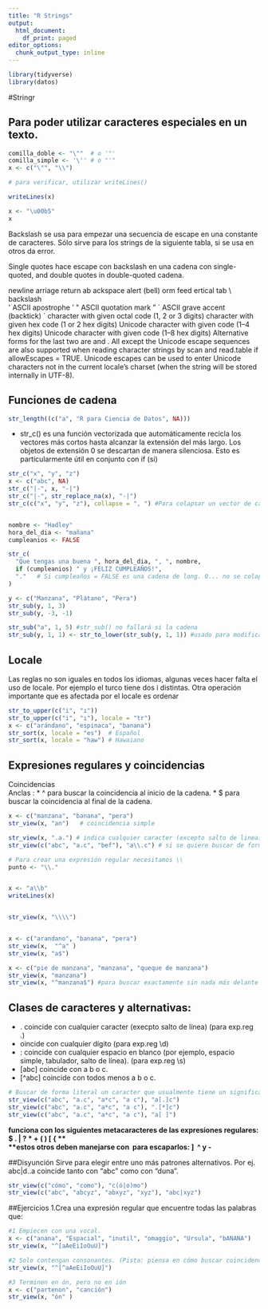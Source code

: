 ```yaml
---
title: "R Strings"
output:
  html_document:
    df_print: paged
editor_options:
  chunk_output_type: inline
---
```


```r
library(tidyverse)
library(datos)
```

#Stringr

## Para poder utilizar caracteres especiales en un texto.

```r

comilla_doble <- "\""  # o '"'
comilla_simple <- '\'' # o "'"
x <- c("\"", "\\")

# para verificar, utilizar writeLines()

writeLines(x)

x <- "\u00b5"
x
```

Backslash se usa para empezar una secuencia de escape en una constante de caracteres. Sólo sirve para los strings de la siguiente tabla, si se usa en otros da error.  

Single quotes hace escape con backslash en una cadena con single-quoted, and double quotes in double-quoted cadena.

\n	newline
\r	carriage return
\t	tab
\b	backspace
\a	alert (bell)
\f	form feed
\v	vertical tab
\\	backslash \
\'	ASCII apostrophe '
\"	ASCII quotation mark "
\`	ASCII grave accent (backtick) `
\nnn	character with given octal code (1, 2 or 3 digits)
\xnn	character with given hex code (1 or 2 hex digits)
\unnnn	Unicode character with given code (1--4 hex digits)
\Unnnnnnnn	Unicode character with given code (1--8 hex digits)
Alternative forms for the last two are \u{nnnn} and \U{nnnnnnnn}. All except the Unicode escape sequences are also supported when reading character strings by scan and read.table if allowEscapes = TRUE. Unicode escapes can be used to enter Unicode characters not in the current locale's charset (when the string will be stored internally in UTF-8).

## Funciones de cadena

```r

str_length((c("a", "R para Ciencia de Datos", NA)))
```

* str_c() es una función vectorizada que automáticamente recicla los vectores más cortos hasta alcanzar la extensión del más largo. Los objetos de extensión 0 se descartan de manera silenciosa. Esto es particularmente útil en conjunto con if (si)

```r
str_c("x", "y", "z")
x <- c("abc", NA)
str_c("|-", x, "-|")
str_c("|-", str_replace_na(x), "-|")
str_c(c("x", "y", "z"), collapse = ", ") #Para colapsar un vector de cadenas en una sola


nombre <- "Hadley"
hora_del_dia <- "mañana"
cumpleanios <- FALSE

str_c(
  "Que tengas una buena ", hora_del_dia, ", ", nombre,
  if (cumpleanios) " y ¡FELIZ CUMPLEAÑOS!",
  "."   # Si cumpleaños = FALSE es una cadena de long. 0... no se colapsa
)
```
```r
y <- c("Manzana", "Plátano", "Pera")
str_sub(y, 1, 3)
str_sub(y, -3, -1)

str_sub("a", 1, 5) #str_sub() no fallará si la cadena
str_sub(y, 1, 1) <- str_to_lower(str_sub(y, 1, 1)) #usado para modificar un string
```


## Locale
Las reglas no son iguales en todos los idiomas, algunas veces hacer falta el uso de locale. Por ejemplo el turco tiene dos i distintas.
Otra operación importante que es afectada por el locale es ordenar

```r
str_to_upper(c("i", "ı"))
str_to_upper(c("i", "ı"), locale = "tr")
x <- c("arándano", "espinaca", "banana")
str_sort(x, locale = "es")  # Español
str_sort(x, locale = "haw") # Hawaiano
```

## Expresiones regulares y coincidencias  

Coincidencias  
Anclas :
* ^ para buscar la coincidencia al inicio de la cadena.
* $ para buscar la coincidencia al final de la cadena.

```r

x <- c("manzana", "banana", "pera")
str_view(x, "an")   # coincidencia simple

str_view(x, ".a.") # indica cualquier caracter (excepto salto de linea) antes y después de a
str_view(c("abc", "a.c", "bef"), "a\\.c") # si se quiere buscar de forma explícita el . se necesitan \\ (expressión regular)

# Para crear una expresión regular necesitamos \\
punto <- "\\."


x <- "a\\b"
writeLines(x)


str_view(x, "\\\\")


x <- c("arandano", "banana", "pera")
str_view(x,  "^a" )
str_view(x, "a$")

x <- c("pie de manzana", "manzana", "queque de manzana")
str_view(x, "manzana")
str_view(x, "^manzana$") #para buscar exactamente sin nada más delante ni detrás.

```

## Clases de caracteres y alternativas:

* .         coincide con cualquier caracter (execpto salto de línea)    (para exp.reg \.)
* \d        coincide con cualquier dígito                               (para exp.reg  \\d)
* \s: coincide con cualquier espacio en blanco (por ejemplo, espacio simple, 
      tabulador, salto de línea).                                       (para exp.reg  \\s)
* [abc]     coincide con a b o c. 
* [^abc]    coincide con todos menos a b o c.

```r
# Buscar de forma literal un caracter que usualmente tiene un significado especial en una expresión regular
str_view(c("abc", "a.c", "a*c", "a c"), "a[.]c")
str_view(c("abc", "a.c", "a*c", "a c"), ".[*]c")
str_view(c("abc", "a.c", "a*c", "a c"), "a[ ]")
```
**funciona con los siguientes metacaracteres de las expresiones regulares: $ . | ? * + ( ) [ { **  
**estos otros deben manejarse con \ para escaparlos: ] \ ^ y - **


##Disyunción
Sirve para elegir entre uno más patrones alternativos. Por ej. abc|d..a coincide tanto con "abc" como con "duna".

```r
str_view(c("cómo", "como"), "c(ó|o)mo")
str_view(c("abc", "abcyz", "abxyz", "xyz"), "abc|xyz")
```


##Ejercicios
1.Crea una expresión regular que encuentre todas las palabras que:

```r
#1 Empiecen con una vocal.
x <- c("anana", "Espacial", "inutil", "omaggio", "Ursula", "bANANA")
str_view(x, "^[aAeEiIoOuU]")

#2 Solo contengan consonantes. (Pista: piensa en cómo buscar coincidencias para “no”-vocales.)
str_view(x, "^[^aAeEiIoOuU]")

#3 Terminen en ón, pero no en ión
x <- c("partenon", "canción")
str_view(x, "ón" )
```

